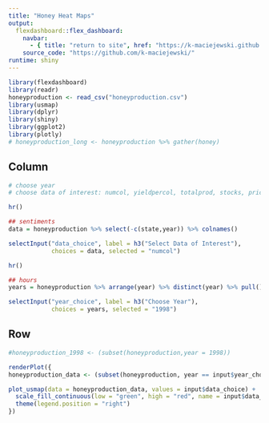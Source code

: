 ```yaml
---
title: "Honey Heat Maps"
output: 
  flexdashboard::flex_dashboard:
    navbar:
      - { title: "return to site", href: "https://k-maciejewski.github.io/", align: right }
    source_code: "https://github.com/k-maciejewski/"
runtime: shiny
---
```


```r
library(flexdashboard)
library(readr)
honeyproduction <- read_csv("honeyproduction.csv")
library(usmap)
library(dplyr)
library(shiny)
library(ggplot2)
library(plotly)
# honeyproduction_long <- honeyproduction %>% gather(honey)
```

Column {.sidebar}
-----------------------------------------------------------------------

```r

# choose year
# choose data of interest: numcol, yieldpercol, totalprod, stocks, priceperlb, prodvalue

hr()

## sentiments
data = honeyproduction %>% select(-c(state,year)) %>% colnames()

selectInput("data_choice", label = h3("Select Data of Interest"),
            choices = data, selected = "numcol")

hr()

## hours
years = honeyproduction %>% arrange(year) %>% distinct(year) %>% pull()

selectInput("year_choice", label = h3("Choose Year"),
            choices = years, selected = "1998")

```

Row {.tabset .tabset-fade } 
-----------------------------------------------------------------------

```r
#honeyproduction_1998 <- (subset(honeyproduction,year = 1998))

renderPlot({
honeyproduction_data <- (subset(honeyproduction, year == input$year_choice))

plot_usmap(data = honeyproduction_data, values = input$data_choice) +
  scale_fill_continuous(low = "green", high = "red", name = input$data_choice) +
  theme(legend.position = "right")
})
```

